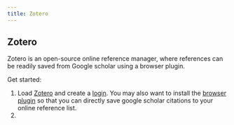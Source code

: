 ```yaml
---
title: Zotero
---
```


## Zotero

Zotero is an open-source online reference manager, where references can be readily saved from Google scholar using a browser plugin.

Get started:

1.  Load [Zotero](https://www.zotero.org/) and create a [login](https://www.zotero.org/user/login/). You may also want to install the [browser plugin](https://chrome.google.com/webstore/detail/zotero-connector/ekhagklcjbdpajgpjgmbionohlpdbjgc?hl=en) so that you can directly save google scholar citations to your online reference list.
2.  
